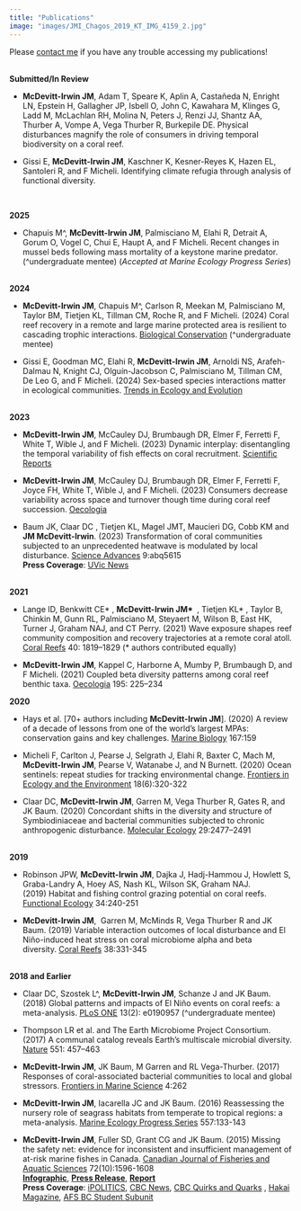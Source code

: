 ```yaml
---
title: "Publications"
image: "images/JMI_Chagos_2019_KT_IMG_4159_2.jpg"
---
```

Please [contact me](mailto:jmcirwin@ucsb.edu) if you have any trouble accessing my publications!  
<br>  


**Submitted/In Review**  

* **McDevitt-Irwin JM**, Adam T, Speare K, Aplin A, Castañeda N, Enright LN, Epstein H, Gallagher JP, Isbell O, John C, Kawahara M, Klinges G, Ladd M, McLachlan RH, Molina N, Peters J, Renzi JJ, Shantz AA, Thurber A, Vompe A, Vega Thurber R, Burkepile DE. Physical disturbances magnify the role of consumers in driving temporal biodiversity on a coral reef.   


* Gissi E, **McDevitt-Irwin JM**, Kaschner K, Kesner-Reyes K, Hazen EL, Santoleri R, and F Micheli. Identifying climate refugia through analysis of functional diversity.  

<br>  

**2025**  

* Chapuis M^, **McDevitt-Irwin JM**, Palmisciano M, Elahi R, Detrait A, Gorum O, Vogel C, Chui E, Haupt A, and F Micheli. Recent changes in mussel beds following mass mortality of a keystone marine predator. (^undergraduate mentee) (*Accepted at Marine Ecology Progress Series*)   
<br>  

**2024**  

* **McDevitt-Irwin JM**, Chapuis M^, Carlson R, Meekan M, Palmisciano M, Taylor BM, Tietjen KL, Tillman CM, Roche R, and F Micheli. (2024) Coral reef recovery in a remote and large marine protected area is resilient to cascading trophic interactions. [Biological Conservation](https://www.sciencedirect.com/science/article/pii/S0006320724003331) (^undergraduate mentee)  

* Gissi E, Goodman MC, Elahi R, **McDevitt-Irwin JM**, Arnoldi NS, Arafeh-Dalmau N, Knight CJ, Olguín-Jacobson C, Palmisciano M, Tillman CM, De Leo G, and F Micheli. (2024) Sex-based species interactions matter in ecological communities. [Trends in Ecology and Evolution](https://www.cell.com/trends/ecology-evolution/abstract/S0169-5347(24)00171-X?_returnURL=https%3A%2F%2Flinkinghub.elsevier.com%2Fretrieve%2Fpii%2FS016953472400171X%3Fshowall%3Dtrue)  
<br>  

**2023**  

* **McDevitt-Irwin JM**, McCauley DJ, Brumbaugh DR, Elmer F, Ferretti F, White T, Wible J, and F Micheli. (2023) Dynamic interplay: disentangling the temporal variability of fish effects on coral recruitment. [Scientific Reports](https://www.nature.com/articles/s41598-023-47758-6)    

* **McDevitt-Irwin JM**, McCauley DJ, Brumbaugh DR, Elmer F, Ferretti F, Joyce FH, White T, Wible J, and F Micheli. (2023) Consumers decrease variability across space and turnover though time during coral reef succession. [Oecologia](https://link.springer.com/article/10.1007/s00442-023-05404-y) 


* Baum JK, Claar DC , Tietjen KL, Magel JMT, Maucieri DG, Cobb KM and **JM McDevitt-Irwin**. (2023) Transformation of coral communities subjected to an unprecedented heatwave is modulated by local disturbance. [Science Advances](https://www.science.org/doi/10.1126/sciadv.abq5615) 9:abq5615  
**Press Coverage**: [UVic News](https://www.uvic.ca/news/topics/2023+local-stressors-intensify-effects-of-unprecedented-marine-heatwave-on-corals+media-release?utm_source=twitter&utm_medium=social&utm_campaign=hootsuite)  
<br>  

**2021**   

* Lange ID, Benkwitt CE\*\ , **McDevitt-Irwin JM\*\ ** , Tietjen KL\* , Taylor B, Chinkin M, Gunn RL, Palmisciano M, Steyaert M, Wilson B, East HK, Turner J, Graham NAJ, and CT Perry. (2021) Wave exposure shapes reef community composition and recovery trajectories at a remote coral atoll. [Coral Reefs](https://www.researchgate.net/publication/354876783_Wave_exposure_shapes_reef_community_composition_and_recovery_trajectories_at_a_remote_coral_atoll) 40: 1819–1829 (\* authors contributed equally)

* **McDevitt-Irwin JM**, Kappel C, Harborne A, Mumby P, Brumbaugh D, and F Micheli. (2021) Coupled beta diversity patterns among coral reef benthic taxa. [Oecologia](https://link.springer.com/article/10.1007/s00442-020-04826-2) 195: 225–234
<br>  


**2020**  

* Hays et al. [70+ authors including **McDevitt-Irwin JM**]. (2020) A review of a decade of lessons from one of the world’s largest MPAs: conservation gains and key challenges. [Marine Biology](https://link.springer.com/article/10.1007/s00227-020-03776-w) 167:159

* Micheli F, Carlton J, Pearse J, Selgrath J, Elahi R, Baxter C, Mach M, **McDevitt-Irwin JM**, Pearse V, Watanabe J, and N Burnett. (2020) Ocean sentinels: repeat studies for tracking environmental change. [Frontiers in Ecology and the Environment](https://www.researchgate.net/publication/343408302_Field_stations_as_sentinels_of_change) 18(6):320-322  

* Claar DC, **McDevitt-Irwin JM**, Garren M, Vega Thurber R, Gates R, and JK Baum. (2020) Concordant shifts in the diversity and structure of Symbiodiniaceae and bacterial communities subjected to chronic anthropogenic disturbance. [Molecular Ecology](https://onlinelibrary.wiley.com/doi/abs/10.1111/mec.15494) 29:2477–2491  
<br>  

**2019**   

* Robinson JPW, **McDevitt-Irwin JM**, Dajka J, Hadj-Hammou J, Howlett S, Graba-Landry A, Hoey AS, Nash KL, Wilson SK, Graham NAJ. (2019) Habitat and fishing control grazing potential on coral reefs. [Functional Ecology](https://besjournals.onlinelibrary.wiley.com/doi/full/10.1111/1365-2435.13457) 34:240-251  

* **McDevitt-Irwin JM**,  Garren M, McMinds R, Vega Thurber R and JK Baum. (2019) Variable interaction outcomes of local disturbance and El Niño-induced heat stress on coral microbiome alpha and beta diversity. [Coral Reefs](https://link.springer.com/article/10.1007/s00338-019-01779-8) 38:331-345    
<br>  

**2018 and Earlier**  

* Claar DC, Szostek L^, **McDevitt-Irwin JM**, Schanze J and JK Baum. (2018) Global patterns and impacts of El Niño events on coral reefs: a meta-analysis. [PLoS ONE](https://journals.plos.org/plosone/article?id=10.1371/journal.pone.0190957) 13(2): e0190957 (^undergraduate mentee)     

* Thompson LR et al. and The Earth Microbiome Project Consortium. (2017) A communal catalog reveals Earth’s multiscale microbial diversity. [Nature](https://www.nature.com/articles/nature24621) 551: 457–463  

* **McDevitt-Irwin JM**, JK Baum, M Garren and RL Vega-Thurber. (2017) Responses of coral-associated bacterial communities to local and global stressors. [Frontiers in Marine Science](https://www.frontiersin.org/articles/10.3389/fmars.2017.00262/full) 4:262

* **McDevitt-Irwin JM**, Iacarella JC and JK Baum. (2016) Reassessing the nursery role of seagrass habitats from temperate to tropical regions: a meta-analysis. [Marine Ecology Progress Series](https://www.int-res.com/abstracts/meps/v557/p133-143/) 557:133-143

* **McDevitt-Irwin JM**, Fuller SD, Grant CG and JK Baum. (2015) Missing the safety net: evidence for inconsistent and insufficient management of at-risk marine fishes in Canada. [Canadian Journal of Fisheries and Aquatic Sciences](https://www.researchgate.net/publication/283106308_Missing_the_safety_net_Evidence_for_inconsistent_and_insufficient_management_of_at-risk_marine_fishes_in_Canada) 72(10):1596-1608  
[**Infographic**](https://visual.ly/community/Infographics/environment/missing-safety-net-how-canada-failing-protect-its-marine-fish), 
[**Press Release**](https://www.ecologyaction.ca/files/images-documents/Missing%2520the%2520Safety%2520Net%2520Final%2520Release_16_September2015.pdf),
[**Report**](https://www.ecologyaction.ca/files/images-documents/EAC%20-%20Missing%20the%20Safety%20Net%20-%20September%2014.pdf)  
**Press Coverage**: [iPOLITICS](http://ipolitics.ca/2015/09/16/fishery-laws-failing-to-protect-endangered-species-say-scientists/), [CBC News](http://www.cbc.ca/radio/quirks/quirks-quarks-for-sep-19-2015-1.3233930/endangered-fish-species-missing-the-safety-net-1.3233941), [CBC Quirks and Quarks](http://www.cbc.ca/radio/quirks/quirks-quarks-for-sep-19-2015-1.3233930/endangered-fish-species-missing-the-safety-net-1.3233941) , [Hakai Magazine](https://hakaimagazine.com/news/how-canada-failing-its-fish/), [AFS BC Student Subunit](https://bcstudentafs.wordpress.com/2015/12/18/student-fisheries-research-in-bc-jamie-mcdevitt-irwin/)  


      